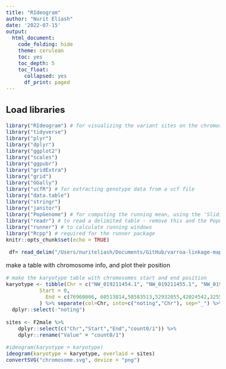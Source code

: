 ```yaml
---
title: "RIdeogram"
author: "Nurit Eliash"
date: '2022-07-15'
output:
  html_document:
    code_folding: hide
    theme: cerulean
    toc: yes
    toc_depth: 5
    toc_float:
      collapsed: yes
      df_print: paged
---
```

<style type="text/css">
  body{
  font-size: 12pt;
}
</style>

## Load libraries
```r
library("RIdeogram") # for visualizing the variant sites on the chromosomes
library("tidyverse")
library("plyr")
library("dplyr")
library("ggplot2")
library("scales")
library("ggpubr")
library("gridExtra")
library("grid")
library("GGally")
library("vcfR") # for extracting genotype data from a vcf file
library("data.table")
library("stringr")
library("janitor")
library("PopGenome") # for computing the running mean, using the 'SlidingWindow' function
library("readr") # to read a delimited table - remove this and the PopGwnome if i dont use it at the end
library("runner") # to calculate running windows
library("Rcpp") # required for the runner package
knitr::opts_chunk$set(echo = TRUE)
```



```r
 df= read_delim("/Users/nuriteliash/Documents/GitHub/varroa-linkage-map/varroa_lepmap/results/Chr_all.csv")

```


make a table with chromosome info, and plot their position
```r
# make the karyotype table with chromosomes start and end position
karyotype <- tibble(Chr = c("NW_019211454.1", "NW_019211455.1", "NW_019211456.1", "NW_019211457.1", "NW_019211458.1", "NW_019211459.1", "NW_019211460.1"),
           Start = 0,
             End = c(76960006, 60513814,58583513,52932055,42024542,32556157,39431147),
           ) %>% separate(col=Chr, into=c("noting","Chr"), sep="_") %>%
  dplyr::select(-"noting")
  
sites <- F2male %>%
    dplyr::select(c("Chr","Start","End","count0/1")) %>%
    dplyr::rename("Value" = "count0/1")

#ideogram(karyotype = karyotype)
ideogram(karyotype = karyotype, overlaid = sites)
convertSVG("chromosome.svg", device = "png")
```

